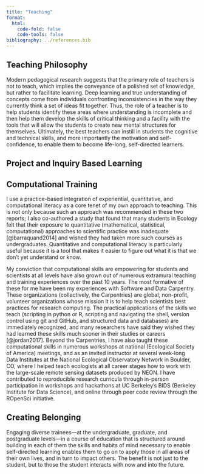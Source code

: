 ```yaml
---
title: "Teaching"
format: 
  html:
    code-fold: false
    code-tools: false
bibliography: ../references.bib
---
```


## Teaching Philosophy

Modern pedagogical research suggests that the primary role of teachers is not to teach, which implies the conveyance of a polished set of knowledge, but rather to facilitate learning. Deep learning and true understanding of concepts come from individuals confronting inconsistencies in the way they currently think a set of ideas fit together. Thus, the role of a teacher is to help students identify these areas where understanding is incomplete and then help them develop the skills of critical thinking and a facility with the tools that will allow the students to create new mental structures for themselves. Ultimately, the best teachers can instill in students the cognitive and technical skills, and more importantly the motivation and self-confidence, to enable them to become life-long, self-directed learners. 

## Project and Inquiry Based Learning

## Computational Training

I use a practice-based integration of experiential, quantitative, and computational literacy as a core tenet of my own approach to teaching. This is not only because such an approach was recommended in these two reports; I also co-authored a study that found that many students in Ecology felt that their exposure to quantitative (mathematical, statistical, computational) approaches to scientific practice was inadequate [@barraquand2014] and wished they had taken more such courses as undergraduates. Quantitative and computational literacy is particularly useful because it is a tool that makes it easier to figure out what it is that we don't yet understand or know. 

My conviction that computational skills are empowering for students and scientists at all levels have also grown out of numerous extramural teaching and training experiences over the past 10 years. The most formative of these for me have been my experiences with Software and Data Carpentry. These organizations (collectively, the Carpentries) are global, non-profit, volunteer organizations whose mission it is to help teach scientists best practices for research computing. The practical applications of the skills we teach (scripting in python or R, scripting and navigating the shell, version control using git and GitHub, and structured data and databases) are immediately recognized, and many researchers have said they wished they had learned these skills much sooner in their studies or careers [@jordan2017]. Beyond the Carpentries, I have also taught these computational skills in numerous workshops at national (Ecological Society of America) meetings, and as an invited instructor at several week-long Data Institutes at the National Ecological Observatory Network in Boulder, CO, where I helped teach ecologists at all career stages how to work with the large-scale remote sensing datasets produced by NEON. I have contributed to reproducible research curricula through in-person participation in workshops and hackathons at UC Berkeley's BIDS (Berkeley Institute for Data Science), and online through peer code review through the ROpenSci initiative.

## Creating Belonging

Engaging diverse trainees---at the undergraduate, graduate, and postgraduate levels---in a course of education that is structured around building in each of them the skills and habits of mind necessary to enable self-directed learning enables them to go on to apply those in all areas of their own lives, and in turn to impact others. The benefit is not just to the student, but to those the student interacts with now and into the future.

